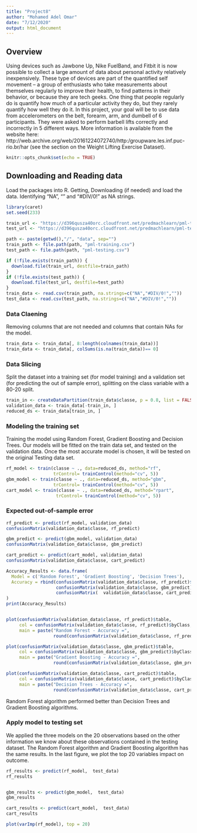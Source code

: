 ```yaml
---
title: "Project8"
author: "Mohamed Adel Omar"
date: "7/12/2020"
output: html_document
---
```

## Overview

Using devices such as Jawbone Up, Nike FuelBand, and Fitbit it is now possible to collect a large amount of data about personal activity relatively inexpensively. These type of devices are part of the quantified self movement – a group of enthusiasts who take measurements about themselves regularly to improve their health, to find patterns in their behavior, or because they are tech geeks. One thing that people regularly do is quantify how much of a particular activity they do, but they rarely quantify how well they do it. In this project, your goal will be to use data from accelerometers on the belt, forearm, arm, and dumbell of 6 participants. They were asked to perform barbell lifts correctly and incorrectly in 5 different ways. More information is available from the website here: http://web.archive.org/web/20161224072740/http:/groupware.les.inf.puc-rio.br/har (see the section on the Weight Lifting Exercise Dataset).

```r
knitr::opts_chunk$set(echo = TRUE)


```

##  Downloading and Reading data 
Load the packages into R. Getting, Downloading (if needed) and load the data. 
Identifying “NA”, “” and “#DIV/0!” as NA strings. 

```r

library(caret)
set.seed(233)

train_url <- "https://d396qusza40orc.cloudfront.net/predmachlearn/pml-training.csv"
test_url <- "https://d396qusza40orc.cloudfront.net/predmachlearn/pml-testing.csv"

path <- paste(getwd(),"/", "data", sep="")
train_path <- file.path(path, "pml-training.csv")
test_path <- file.path(path, "pml-testing.csv")

if (!file.exists(train_path)) {
  download.file(train_url, destfile=train_path)
}
if (!file.exists(test_path)) {
  download.file(test_url, destfile=test_path)
}
train_data <- read.csv(train_path, na.strings=c("NA","#DIV/0!",""))
test_data <- read.csv(test_path, na.strings=c("NA","#DIV/0!",""))

```

### Data Claening
Removing columns that are not needed and columns that contain NAs for the model.

```r
train_data <- train_data[, 8:length(colnames(train_data))]
train_data <- train_data[, colSums(is.na(train_data))== 0] 
```

### Data Slicing
Split the dataset into a training set (for model training) and a validation set (for predicting the out of sample error), splitting on the class variable with a 80-20 split.

```r
train_in <- createDataPartition(train_data$classe, p = 0.8, list = FALSE)
validation_data <- train_data[-train_in, ]
reduced_ds <- train_data[train_in, ]
```

### Modeling the training set
Training the model using Random Forest, Gradient Boosting and Decision Trees. 
Our models will be fitted on the train data set, and tested on the validation data. Once the most accurate model is chosen, it will be tested on the original Testing data set.
```r
rf_model <- train(classe ~ ., data=reduced_ds, method="rf",
                  trControl= trainControl(method="cv", 5))
gbm_model <- train(classe ~ ., data=reduced_ds, method="gbm",
                  trControl= trainControl(method="cv", 5))
cart_model <- train(classe ~ ., data=reduced_ds, method="rpart",
                   trControl= trainControl(method="cv", 5))
```

### Expected out-of-sample error

```r
rf_predict <- predict(rf_model, validation_data)
confusionMatrix(validation_data$classe, rf_predict)

gbm_predict <- predict(gbm_model, validation_data)
confusionMatrix(validation_data$classe, gbm_predict)

cart_predict <- predict(cart_model, validation_data)
confusionMatrix(validation_data$classe, cart_predict)

Accuracy_Results <- data.frame(
  Model = c('Random Forest', 'Gradient Boosting', 'Decision Trees'),
  Accuracy = rbind(confusionMatrix(validation_data$classe, rf_predict)$overall[1], 
                   confusionMatrix(validation_data$classe, gbm_predict)$overall[1],
                   confusionMatrix(  validation_data$classe, cart_predict ,)$overall[1])
)
print(Accuracy_Results)


plot(confusionMatrix(validation_data$classe, rf_predict)$table, 
     col = confusionMatrix(validation_data$classe, rf_predict)$byClass, 
     main = paste("Random Forest - Accuracy =",
                  round(confusionMatrix(validation_data$classe, rf_predict)$overall['Accuracy'], 4)))

plot(confusionMatrix(validation_data$classe, gbm_predict)$table, 
     col = confusionMatrix(validation_data$classe, gbm_predict)$byClass, 
     main = paste("Gradient Boosting - Accuracy =",
                  round(confusionMatrix(validation_data$classe, gbm_predict)$overall['Accuracy'], 4)))

plot(confusionMatrix(validation_data$classe, cart_predict)$table, 
     col = confusionMatrix(validation_data$classe, cart_predict)$byClass, 
     main = paste("Decision Trees - Accuracy =",
                  round(confusionMatrix(validation_data$classe, cart_predict)$overall['Accuracy'], 4)))

```  
 
Random Forest algorithm performed better than Decision Trees and Gradient Boosting algorithms.

### Apply model to testing set

We applied the three models on the 20 observations based on the other information we know about these observations contained in the testing dataset.
The Random Forest algorithm and Gradient Boosting algorithm has the same results.
In the last figure, we plot the top 20 variables impact on outcome.
```r
rf_results <- predict(rf_model,  test_data)
rf_results


gbm_results <- predict(gbm_model,  test_data)
gbm_results

cart_results <- predict(cart_model,  test_data)
cart_results

plot(varImp(rf_model), top = 20)
```

